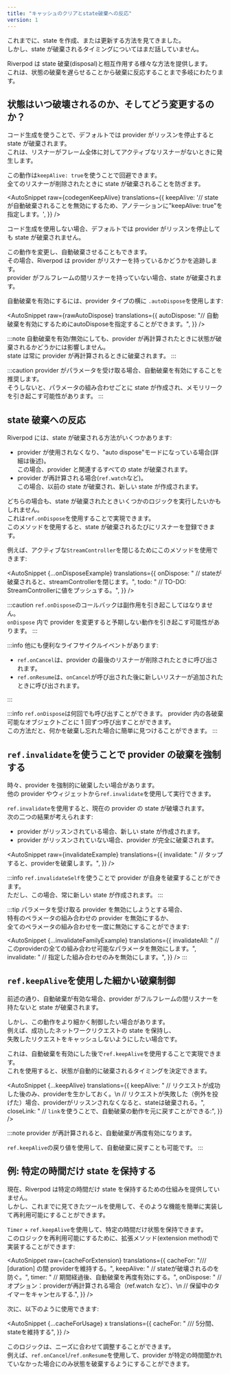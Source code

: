 ```yaml
---
title: "キャッシュのクリアとstate破棄への反応"
version: 1
---
```



これまでに、state を作成、または更新する方法を見てきました。  
しかし、state が破棄されるタイミングについてはまだ話していません。

Riverpod は state 破棄(disposal)と相互作用する様々な方法を提供します。  
これは、状態の破棄を遅らせることから破棄に反応することまで多岐にわたります。

## 状態はいつ破壊されるのか、そしてどう変更するのか？

<When codegen={true}>

コード生成を使うことで、デフォルトでは provider がリッスンを停止すると state が破棄されます。  
これは、リスナーがフレーム全体に対してアクティブなリスナーがないときに発生します。

この動作は`keepAlive: true`を使うことで回避できます。  
全てのリスナーが削除されたときに state が破棄されることを防ぎます。

<AutoSnippet
  raw={codegenKeepAlive}
  translations={{
    keepAlive:
      '// stateが自動破棄されることを無効にするため、アノテーションに"keepAlive: true"を指定します。',
  }}
/>

</When>

<When codegen={false}>

コード生成を使用しない場合、デフォルトでは provider がリッスンを停止しても state が破棄されません。

この動作を変更し、自動破棄させることもできます。  
その場合、Riverpod は provider がリスナーを持っているかどうかを追跡します。  
provider がフルフレームの間リスナーを持っていない場合、state が破棄されます。

自動破棄を有効にするには、provider タイプの横に `.autoDispose`を使用します:

<AutoSnippet
  raw={rawAutoDispose}
  translations={{
    autoDispose:
      "// 自動破棄を有効にするためにautoDisposeを指定することができます。",
  }}
/>

</When>

:::note
自動破棄を有効/無効にしても、provider が再計算されたときに状態が破棄されるかどうかには影響しません。  
state は常に provider が再計算されるときに破棄されます。
:::

:::caution
provider がパラメータを受け取る場合、自動破棄を有効にすることを推奨します。  
そうしないと、パラメータの組み合わせごとに state が作成され、メモリリークを引き起こす可能性があります。
:::

## state 破棄への反応

Riverpod には、state が破棄される方法がいくつかあります:

- provider が使用されなくなり、"auto dispose"モードになっている場合(詳細は後述)。  
  この場合、provider と関連するすべての state が破棄されます。
- provider が再計算される場合(`ref.watch`など)。  
  この場合、以前の state が破棄され、新しい state が作成されます。

どちらの場合も、state が破棄されたときいくつかのロジックを実行したいかもしれません。  
これは`ref.onDispose`を使用することで実現できます。  
このメソッドを使用すると、state が破棄されるたびにリスナーを登録できます。

例えば、アクティブな`StreamController`を閉じるためにこのメソッドを使用できます:

<AutoSnippet
  {...onDisposeExample}
  translations={{
    onDispose: "  // stateが破棄されると、streamControllerを閉じます。",
    todo: "  // TO-DO: StreamControllerに値をプッシュする。",
  }}
/>

:::caution
`ref.onDispose`のコールバックは副作用を引き起こしてはなりません。  
`onDispose` 内で provider を変更すると予期しない動作を引き起こす可能性があります。
:::

:::info
他にも便利なライフサイクルイベントがあります:

- `ref.onCancel`は、provider の最後のリスナーが削除されたときに呼び出されます。
- `ref.onResume`は、`onCancel`が呼び出された後に新しいリスナーが追加されたときに呼び出されます。

:::

:::info
`ref.onDispose`は何回でも呼び出すことができます。
provider 内の各破棄可能なオブジェクトごとに 1 回ずつ呼び出すことができます。  
この方法だと、何かを破棄し忘れた場合に簡単に見つけることができます。
:::

## `ref.invalidate`を使うことで provider の破棄を強制する

時々、provider を強制的に破棄したい場合があります。  
他の provider やウィジェットから`ref.invalidate`を使用して実行できます。

`ref.invalidate`を使用すると、現在の provider の state が破壊されます。  
次の二つの結果が考えられます:

- provider がリッスンされている場合、新しい state が作成されます。
- provider がリッスンされていない場合、provider が完全に破棄されます。

<AutoSnippet
  raw={invalidateExample}
  translations={{
    invalidate: "        // タップすると、providerを破棄します。",
  }}
/>

:::info
`ref.invalidateSelf`を使うことで provider が自身を破棄することができます。  
ただし、この場合、常に新しい state が作成されます。
:::

:::tip
パラメータを受け取る provider を無効にしようとする場合、  
特有のペラメータの組み合わせの provider を無効にするか、  
全てのペラメータの組み合わせを一度に無効にすることができます:

<AutoSnippet
  {...invalidateFamilyExample}
  translations={{
    invalidateAll:
      "  // このproviderの全ての組み合わせ可能なパラメータを無効にします。",
    invalidate: "  // 指定した組み合わせのみを無効にします。",
  }}
/>
:::

## `ref.keepAlive`を使用した細かい破棄制御

前述の通り、自動破棄が有効な場合、provider がフルフレームの間リスナーを持たないと state が破棄されます。

しかし、この動作をより細かく制御したい場合があります。  
例えば、成功したネットワークリクエストの state を保持し、  
失敗したリクエストをキャッシュしないようにしたい場合です。

これは、自動破棄を有効にした後で`ref.keepAlive`を使用することで実現できます。  
これを使用すると、状態が自動的に破棄されるタイミングを決定できます。

<AutoSnippet
  {...keepAlive}
  translations={{
    keepAlive:
      "  // リクエストが成功した後のみ、providerを生かしておく。\n  // リクエストが失敗した（例外を投げた）場合、providerがリッスンされなくなると、stateは破棄される。",
    closeLink: "  // `link`を使うことで、自動破棄の動作を元に戻すことができる:",
  }}
/>

:::note
provider が再計算されると、自動破棄が再度有効になります。

`ref.keepAlive`の戻り値を使用して、自動破棄に戻すことも可能です。
:::

## 例: 特定の時間だけ state を保持する

現在、Riverpod は特定の時間だけ state を保持するための仕組みを提供していません。  
しかし、これまでに見てきたツールを使用して、そのような機能を簡単に実装して再利用可能にすることができます。

`Timer` + `ref.keepAlive`を使用して、特定の時間だけ状態を保持できます。  
このロジックを再利用可能にするために、拡張メソッド(extension method)で実装することができます:

<AutoSnippet
  raw={cacheForExtension}
  translations={{
    cacheFor: "/// [duration] の間 providerを維持する。",
    keepAlive: "    // stateが破壊されるのを防ぐ。",
    timer: "    // 期間経過後、自動破棄を再度有効にする。",
    onDispose:
      "    // オプション：providerが再計算される場合（ref.watch など）、\n    // 保留中のタイマーをキャンセルする.",
  }}
/>

次に、以下のように使用できます:

<AutoSnippet
  {...cacheForUsage}
  x
  translations={{
    cacheFor: "  /// 5分間、stateを維持する",
  }}
/>

このロジックは、ニーズに合わせて調整することができます。  
例えば、`ref.onCancel`/`ref.onResume`を使用して、provider が特定の時間聞かれていなかった場合にのみ状態を破棄するようにすることができます。
